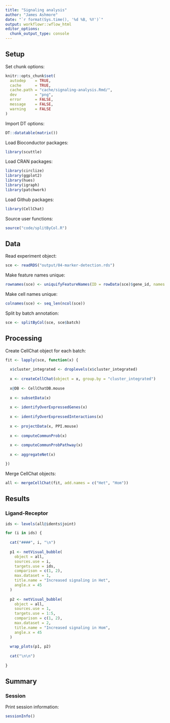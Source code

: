 ```yaml
---
title: "Signaling analysis"
author: "James Ashmore"
date: "`r format(Sys.time(), '%d %B, %Y')`"
output: workflowr::wflow_html
editor_options:
  chunk_output_type: console
---
```


## Setup

Set chunk options:

```r
knitr::opts_chunk$set(
  autodep    = TRUE,
  cache      = TRUE,
  cache.path = "cache/signaling-analysis.Rmd/",
  dev        = "png",
  error      = FALSE,
  message    = FALSE,
  warning    = FALSE
)
```

Import DT options:

```r
DT::datatable(matrix())
```

Load Bioconductor packages:

```r
library(scuttle)
```

Load CRAN packages:

```r
library(circlize)
library(ggplot2)  
library(hues)
library(igraph)
library(patchwork)
```

Load Github packages:

```r
library(CellChat)
```

Source user functions:

```r
source("code/splitByCol.R")
```

## Data

Read experiment object:

```r
sce <- readRDS("output/04-marker-detection.rds")
```

Make feature names unique:

```r
rownames(sce) <- uniquifyFeatureNames(ID = rowData(sce)$gene_id, names = rowData(sce)$gene_name)
```

Make cell names unique:

```r
colnames(sce) <- seq_len(ncol(sce))
```

Split by batch annotation:

```r
sce <- splitByCol(sce, sce$batch)
```

## Processing

Create CellChat object for each batch:

```r
fit <- lapply(sce, function(x) {
  
  x$cluster_integrated <- droplevels(x$cluster_integrated)
  
  x <- createCellChat(object = x, group.by = "cluster_integrated")
  
  x@DB <- CellChatDB.mouse
  
  x <- subsetData(x)
  
  x <- identifyOverExpressedGenes(x)
  
  x <- identifyOverExpressedInteractions(x)
  
  x <- projectData(x, PPI.mouse)
  
  x <- computeCommunProb(x)
  
  x <- computeCommunProbPathway(x)
  
  x <- aggregateNet(x)

})
```

Merge CellChat objects:

```r
all <- mergeCellChat(fit, add.names = c("Het", "Hom"))
```

## Results

### Ligand-Receptor

```r
ids <- levels(all@idents$joint)

for (i in ids) {
  
  cat("####", i, "\n")
  
  p1 <- netVisual_bubble(
    object = all,
    sources.use = i,
    targets.use = ids,
    comparison = c(1, 2),
    max.dataset = 1,
    title.name = "Increased signaling in Het",
    angle.x = 45
  )
  
  p2 <- netVisual_bubble(
    object = all,
    sources.use = 1,
    targets.use = 1:5,
    comparison = c(1, 2),
    max.dataset = 2,
    title.name = "Increased signaling in Hom",
    angle.x = 45
  )
  
  wrap_plots(p1, p2)
  
  cat("\n\n")
  
}
```

## Summary

### Session

Print session information:

```r
sessionInfo()
```

